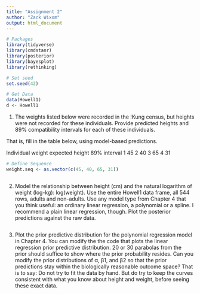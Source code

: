 ```yaml
---
title: "Assignment 2"
author: "Zack Wixom"
output: html_document
---
```


```r
# Packages
library(tidyverse)
library(cmdstanr)
library(posterior)
library(bayesplot)
library(rethinking)

# Set seed
set.seed(42)

# Get Data
data(Howell1)
d <- Howell1
```

1.  The weights listed below were recorded in the !Kung census, but heights were not recorded for these individuals. Provide predicted heights and 89% compatibility intervals for each of these individuals.

That is, fill in the table below, using model-based predictions.

Individual weight expected height 89% interval 1 45 2 40 3 65 4 31

```r

# Define Sequence
weight.seq <- as.vector(c(45, 40, 65, 31))



```

2.  Model the relationship between height (cm) and the natural logarithm of weight (log-kg): log(weight). Use the entire Howell1 data frame, all 544 rows, adults and non-adults. Use any model type from Chapter 4 that you think useful: an ordinary linear regression, a polynomial or a spline. I recommend a plain linear regression, though. Plot the posterior predictions against the raw data.

```r


```

3.  Plot the prior predictive distribution for the polynomial regression model in Chapter 4. You can modify the the code that plots the linear regression prior predictive distribution. 20 or 30 parabolas from the prior should suffice to show where the prior probability resides. Can you modify the prior distributions of α, β1, and β2 so that the prior predictions stay within the biologically reasonable outcome space? That is to say: Do not try to fit the data by hand. But do try to keep the curves consistent with what you know about height and weight, before seeing these exact data.

```r


```
